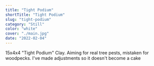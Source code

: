 ```yaml
---
title: "Tight Podium"
shortTitle: "Tight Podium"
slug: "tight-podium"
category: "Still"
color: "white"
cover: "./main.jpg"
date: "2022-02-04"
---
```


15x4x4 "Tight Podium" Clay. Aiming for real tree pests, mistaken for woodpecks. I've made adjustments so it doesn't become a cake
